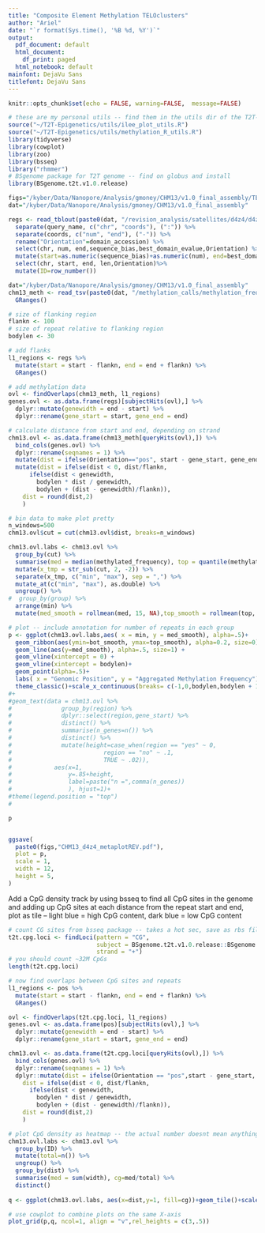```yaml
---
title: "Composite Element Methylation TELOclusters"
author: "Ariel"
date: "`r format(Sys.time(), '%B %d, %Y')`"
output:
  pdf_document: default
  html_document:
    df_print: paged
  html_notebook: default
mainfont: DejaVu Sans
titlefont: DejaVu Sans
---
```


```r
knitr::opts_chunk$set(echo = FALSE, warning=FALSE,  message=FALSE)

# these are my personal utils -- find them in the utils dir of the T2T-Epigenetics git repo
source("~/T2T-Epigenetics/utils/ilee_plot_utils.R")
source("~/T2T-Epigenetics/utils/methylation_R_utils.R")
library(tidyverse)
library(cowplot)
library(zoo)
library(bsseq)
library("rhmmer")
# BSgenome package for T2T genome -- find on globus and install
library(BSgenome.t2t.v1.0.release)

figs="/kyber/Data/Nanopore/Analysis/gmoney/CHM13/v1.0_final_assembly/TE/revision"
dat="/kyber/Data/Nanopore/Analysis/gmoney/CHM13/v1.0_final_assembly"
```


```r
regs <- read_tblout(paste0(dat, "/revision_analysis/satellites/d4z4/d4z4_hmmsearch.tsv")) %>%
  separate(query_name, c("chr", "coords"), (":")) %>%
  separate(coords, c("num", "end"), ("-")) %>%
  rename("Orientation"=domain_accession) %>%
  select(chr, num, end,sequence_bias,best_domain_evalue,Orientation) %>%
  mutate(start=as.numeric(sequence_bias)+as.numeric(num), end=best_domain_evalue+as.numeric(num), len=end-start) %>%
  select(chr, start, end, len,Orientation)%>%
  mutate(ID=row_number())
```

```r
dat="/kyber/Data/Nanopore/Analysis/gmoney/CHM13/v1.0_final_assembly"
chm13_meth <- read_tsv(paste0(dat, "/methylation_calls/methylation_frequency_50kb_split.tsv")) %>%
  GRanges()
```

```r

# size of flanking region
flankn <- 100
# size of repeat relative to flanking region
bodylen <- 30

# add flanks
l1_regions <- regs %>%
  mutate(start = start - flankn, end = end + flankn) %>%
  GRanges()

# add methylation data
ovl <- findOverlaps(chm13_meth, l1_regions)
genes.ovl <- as.data.frame(regs)[subjectHits(ovl),] %>%
  dplyr::mutate(genewidth = end - start) %>%
  dplyr::rename(gene_start = start, gene_end = end) 

# calculate distance from start and end, depending on strand 
chm13.ovl <- as.data.frame(chm13_meth[queryHits(ovl),]) %>%
  bind_cols(genes.ovl) %>%
  dplyr::rename(seqnames = 1) %>%
  mutate(dist = ifelse(Orientation=="pos", start - gene_start, gene_end-start)) %>%
  mutate(dist = ifelse(dist < 0, dist/flankn,
      ifelse(dist < genewidth,
        bodylen * dist / genewidth,
        bodylen + (dist - genewidth)/flankn)), 
    dist = round(dist,2)
    )

# bin data to make plot pretty
n_windows=500
chm13.ovl$cut = cut(chm13.ovl$dist, breaks=n_windows)

chm13.ovl.labs <- chm13.ovl %>%
  group_by(cut) %>%
  summarise(med = median(methylated_frequency), top = quantile(methylated_frequency, 0.75), bot = quantile(methylated_frequency, 0.25), n_genes = length(methylated_frequency)) %>%
  mutate(x_tmp = str_sub(cut, 2, -2)) %>% 
  separate(x_tmp, c("min", "max"), sep = ",") %>% 
  mutate_at(c("min", "max"), as.double) %>%
  ungroup() %>%
#  group_by(group) %>%
  arrange(min) %>%
  mutate(med_smooth = rollmean(med, 15, NA),top_smooth = rollmean(top, 10, NA),bot_smooth = rollmean(bot, 10, NA))

# plot -- include annotation for number of repeats in each group
p <- ggplot(chm13.ovl.labs,aes( x = min, y = med_smooth), alpha=.5)+
  geom_ribbon(aes(ymin=bot_smooth, ymax=top_smooth), alpha=0.2, size=0)+
  geom_line(aes(y=med_smooth), alpha=.5, size=1) +
  geom_vline(xintercept = 0) +
  geom_vline(xintercept = bodylen)+
  geom_point(alpha=.5)+
  labs( x = "Genomic Position", y = "Aggregated Methylation Frequency") +
  theme_classic()+scale_x_continuous(breaks= c(-1,0,bodylen,bodylen + 1), labels = c(paste0("-",flankn/1e3,"kb"),"Start","End",paste0("+",flankn/1e3,"kb")))
#+
#geom_text(data = chm13.ovl %>% 
#              group_by(region) %>%
#              dplyr::select(region,gene_start) %>%
#              distinct() %>%
#              summarise(n_genes=n()) %>%
#              distinct() %>%
#              mutate(height=case_when(region == "yes" ~ 0, 
#                          region == "no" ~ .1, 
#                          TRUE ~ .02)),
#            aes(x=1,
#                y=.85+height,
#                label=paste("n =",comma(n_genes))
#                ), hjust=1)+
#theme(legend.position = "top")
#

p


ggsave(
  paste0(figs,"CHM13_d4z4_metaplotREV.pdf"),
  plot = p,
  scale = 1,
  width = 12,
  height = 5,
)
```



Add a CpG density track by using bsseq to find all CpG sites in the genome and adding up CpG sites at each distance from the repeat start and end, plot as tile -- light blue = high CpG content, dark blue = low CpG content 

```r

# count CG sites from bsseq package -- takes a hot sec, save as rbs file for future use
t2t.cpg.loci <- findLoci(pattern = "CG",
                         subject = BSgenome.t2t.v1.0.release::BSgenome.t2t.v1.0.release, 
                         strand = "+")
# you should count ~32M CpGs
length(t2t.cpg.loci)

# now find overlaps between CpG sites and repeats
l1_regions <- pos %>%
  mutate(start = start - flankn, end = end + flankn) %>%
  GRanges()

ovl <- findOverlaps(t2t.cpg.loci, l1_regions)
genes.ovl <- as.data.frame(pos)[subjectHits(ovl),] %>%
  dplyr::mutate(genewidth = end - start) %>%
  dplyr::rename(gene_start = start, gene_end = end) 

chm13.ovl <- as.data.frame(t2t.cpg.loci[queryHits(ovl),]) %>%
  bind_cols(genes.ovl) %>%
  dplyr::rename(seqnames = 1) %>%
  dplyr::mutate(dist = ifelse(Orientation == "pos",start - gene_start, gene_end - start),
    dist = ifelse(dist < 0, dist/flankn,
      ifelse(dist < genewidth,
        bodylen * dist / genewidth,
        bodylen + (dist - genewidth)/flankn)), 
    dist = round(dist,2)
    )

# plot CpG density as heatmap -- the actual number doesnt mean anything, its just for visualization
chm13.ovl.labs <- chm13.ovl %>%
  group_by(ID) %>%
  mutate(total=n()) %>%
  ungroup() %>%
  group_by(dist) %>%
  summarise(med = sum(width), cg=med/total) %>%
  distinct()
  
q <- ggplot(chm13.ovl.labs, aes(x=dist,y=1, fill=cg))+geom_tile()+scale_x_continuous(breaks= c(-1,0,bodylen,bodylen + 1), labels = c(paste0("-",flankn/1e3,"kb"),"Start","End",paste0("+",flankn/1e3,"kb")))+theme_void()+theme(legend.position = "none")

# use cowplot to combine plots on the same X-axis
plot_grid(p,q, ncol=1, align = "v",rel_heights = c(3,.5))
```







